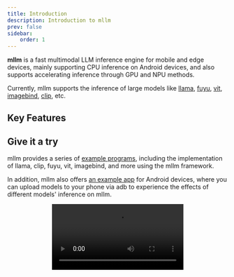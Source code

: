 ```yaml
---
title: Introduction
description: Introduction to mllm
prev: false
sidebar:
    order: 1
---
```


**mllm** is a fast multimodal LLM inference engine for mobile and edge devices, mainly supporting CPU inference on Android devices, and also supports accelerating inference through GPU and NPU methods. 

Currently, mllm supports the inference of large models like <ins>llama</ins>, <ins>fuyu</ins>, <ins>vit</ins>, <ins>imagebind</ins>, <ins>clip</ins>, etc.

## Key Features


## Give it a try
mllm provides a series of [example programs](https://github.com/UbiquitousLearning/mllm/examples), including the implementation of llama, clip, fuyu, vit, imagebind, and more using the mllm framework. 

In addition, mllm also offers [an example app](https://github.com/UbiquitousLearning/mllm/android) for Android devices, where you can upload models to your phone via adb to experience the effects of different models' inference on mllm.

<center><video src="https://ubiquitouslearning.github.io/mllm_website/demo-full.mp4" autoplay loop style="max-width:80%;max-height:600px;"></video></center>
